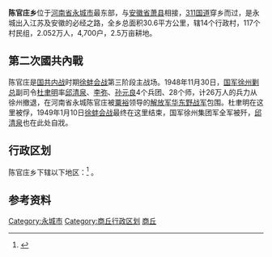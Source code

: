 {{中国乡级行政区|41/14/81/219/000}}
'''陈官庄乡'''位于[[河南省|河南省]][[永城市|永城市]]最东部，与[[安徽省|安徽省]][[萧县|萧县]]相接，[[311国道|311国道]]穿乡而过，是永城出入江苏及安徽的必经之路，全乡总面积30.6平方公里，辖14个行政村，117个村民组，2.052万人，4,700户，2.5万亩耕地。

== 第二次國共內戰 ==
陈官庄是[[国共内战|国共内战]]时期[[徐蚌会战|徐蚌会战]]第三阶段主战场。1948年11月30日，[[中華民國國軍|国军]][[徐州剿总|徐州剿总]]副司令[[杜聿明|杜聿明]]率[[邱清泉|邱清泉]]、[[李弥|李弥]]、[[孙元良|孙元良]]4个兵团、28个师，计26万人的兵力从徐州撤退，在河南省永城陈官庄被[[粟裕|粟裕]]领导的[[解放军|解放军]][[华东野战军|华东野战军]]包围。杜聿明在这里被俘，1949年1月10日[[徐蚌会战|徐蚌会战]]最终在这里结束，国军徐州集团军全军被歼，[[邱清泉|邱清泉]]也在此处自戕。

== 行政区划 ==
陈官庄乡下辖以下地区：<ref>{{PRC admin/ref sgc|41/14/81/219/000}}</ref>
{{PRC admin/children|41/14/81/219/000}}。

== 参考资料 ==
{{reflist}}

{{henan-stub}}
{{永城市行政区划}}

[[Category:永城市|Category:永城市]]
[[Category:商丘行政区划|Category:商丘行政区划]]
[[Category:河南建制镇|商丘]]